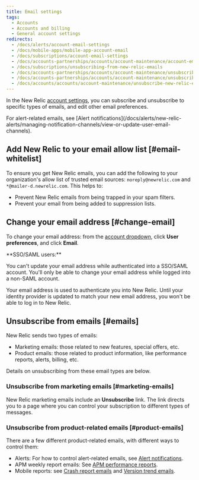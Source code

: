```yaml
---
title: Email settings
tags:
  - Accounts
  - Accounts and billing
  - General account settings
redirects:
  - /docs/alerts/account-email-settings
  - /docs/mobile-apps/mobile-app-account-email
  - /docs/subscriptions/account-email-settings
  - /docs/accounts-partnerships/accounts/account-maintenance/account-email-settings
  - /docs/subscriptions/unsubscribing-from-new-relic-emails
  - /docs/accounts-partnerships/accounts/account-maintenance/unsubscribing-new-relic-emails
  - /docs/accounts-partnerships/accounts/account-maintenance/unsubscribe-new-relic-emails
  - /docs/accounts/accounts/account-maintenance/unsubscribe-new-relic-emails
---
```


In the New Relic [account settings](/docs/accounts/accounts-billing/general-account-settings/introduction-account-settings), you can subscribe and unsubscribe to specific types of emails, and edit other email preferences.

<Callout variant="tip">
  For alert-related emails, see [Alert notifications](/docs/alerts/new-relic-alerts/managing-notification-channels/view-or-update-user-email-channels).
</Callout>

## Add New Relic to your email allow list [#email-whitelist]

To ensure you get New Relic emails, you can add the following to your organization's allow list of trusted email sources: `noreply@newrelic.com` and `*@mailer-d.newrelic.com`. This helps to:

* Prevent New Relic emails from being trapped in your spam filters.
* Prevent your email from being added to suppression lists.

## Change your email address [#change-email]

To change your email address: from the [account dropdown](/docs/accounts-partnerships/education/getting-started-new-relic/glossary#account-dropdown), click **User preferences**, and click **Email**.

<Callout variant="tip">
  **SSO/SAML users:**

  You can't update your email address while authenticated into a SSO/SAML account. You'll only be able to change your email address while logged into a non-SAML account.

  Your email address is used to authenticate you into New Relic. Until your identity provider is updated to match your new email address, you won't be able to log in to New Relic.
</Callout>

## Unsubscribe from emails [#emails]

New Relic sends two types of emails:

* Marketing emails: those related to new features, special offers, etc.
* Product emails: those related to product information, like performance reports, alerts, billing, etc.

Details on unsubscribing from these email types are below.

### Unsubscribe from marketing emails [#marketing-emails]

New Relic marketing emails include an **Unsubscribe** link. The link directs you to a page where you can control your subscription to different types of messages.

### Unsubscribe from product-related emails [#product-emails]

There are a few different product-related emails, with different ways to control them:

* Alerts: For how to control alert-related emails, see [Alert notifications](/docs/alerts/new-relic-alerts/managing-notification-channels/view-or-update-user-email-channels).
* APM weekly report emails: See [APM performance reports](/docs/apm/reports/other-performance-analysis/weekly-performance-report#opting_out).
* Mobile reports: see [Crash report emails](/docs/mobile-monitoring/mobile-monitoring-ui/crashes/receive-crash-notifications-email) and [Version trend emails](/docs/mobile-monitoring/mobile-monitoring-ui/mobile-app-pages/version-trends-compare-user-adoption-metrics-performance).

